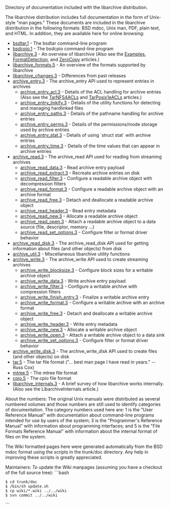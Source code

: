 Directory of documentation included with the libarchive distribution.

The libarchive distribution includes full documentation
in the form of Unix-style "man pages."
These documents are included in the libarchive distribution in the following formats:
BSD mdoc, Unix man, PDF, plain text, and HTML.
In addition, they are available here for online browsing:

* [[ManPageBsdtar1|bsdtar.1]] - The bsdtar command-line program
* [[ManPageBsdcpio1|bsdcpio.1]] - The bsdcpio command-line program
* [[ManPageLibarchive3|libarchive.3]] - An overview of libarchive (Also see the [[Examples]], [[FormatDetection]], and [[ZeroCopy]] articles.)
* [[ManPageLibarchiveFormats5|libarchive_formats.5]] - An overview of the formats supported by libarchive
* [[ManPageLibarchiveChanges3|libarchive_changes.3]] - Differences from past releases
* [[ManPageArchiveEntry3|archive_entry.3]] - The archive_entry API used to represent entries in archives
** [[ManPageArchiveEntryAcl3|archive_entry_acl.3]] - Details of the ACL handling for archive entries (Also see the [[TarNFS4ACLs]] and [[TarPosix1eACLs]] articles.)
** [[ManPageArchiveEntryLinkify3|archive_entry_linkify.3]] - Details of the utility functions for detecting and managing hardlinked files
** [[ManPageArchiveEntryPaths3|archive_entry_paths.3]] - Details of the pathname handling for archive entries
** [[ManPageArchiveEntryPerms3|archive_entry_perms.3]] - Details of the permissions/mode storage used by archive entries
** [[ManPageArchiveEntryStat3|archive_entry_stat.3]] - Details of using `struct stat` with archive entries
** [[ManPageArchiveEntryTime3|archive_entry_time.3]] - Details of the time values that can appear in archive entries
* [[ManPageArchiveRead3|archive_read.3]] - The archive_read API used for reading from streaming archives
** [[ManPageArchiveReadData3|archive_read_data.3]] - Read archive entry payload
** [[ManPageArchiveReadExtract3|archive_read_extract.3]] - Recreate archive entries on disk
** [[ManPageArchiveReadFilter3|archive_read_filter.3]] - Configure a readable archive object with decompression filters
** [[ManPageArchiveReadFormat3|archive_read_format.3]] - Configure a readable archive object with an archive format
** [[ManPageArchiveReadFree3|archive_read_free.3]] - Detach and deallocate a readable archive object
** [[ManPageArchiveReadHeader3|archive_read_header.3]] - Read entry metadata
** [[ManPageArchiveReadNew3|archive_read_new.3]] - Allocate a readable archive object
** [[ManPageArchiveReadOpen3|archive_read_open.3]] - Attach a readable archive object to a data source (file, descriptor, memory ...)
** [[ManPageArchiveReadSetOptions3|archive_read_set_options.3]] - Configure filter or format driver behavior
* [[ManPageArchiveReadDisk3|archive_read_disk.3]] - The archive_read_disk API used for getting information about files (and other objects) from disk
* [[ManPageArchiveUtil3|archive_util.3]] - Miscellaneous libarchive utility functions
* [[ManPageArchiveWrite3|archive_write.3]] - The archive_write API used to create streaming archives
** [[ManPageArchiveWriteBlocksize3|archive_write_blocksize.3]] - Configure block sizes for a writable archive object
** [[ManPageArchiveWriteData3|archive_write_data.3]] - Write archive entry payload
** [[ManPageArchiveWriteFilter3|archive_write_filter.3]] - Configure a writable archive with compression filters
** [[ManPageArchiveWriteFinishEntry3|archive_write_finish_entry.3]] - Finalize a writable archive entry
** [[ManPageArchiveWriteFormat3|archive_write_format.3]] - Configure a writable archive with an archive format
** [[ManPageArchiveWriteFree3|archive_write_free.3]] - Detach and deallocate a writable archive object
** [[ManPageArchiveWriteHeader3|archive_write_header.3]] - Write entry metadata
** [[ManPageArchiveWriteNew3|archive_write_new.3]] - Allocate a writable archive object
** [[ManPageArchiveWriteOpen3|archive_write_open.3]] - Attach a writable archive object to a data sink
** [[ManPageArchiveWriteSetOptions3|archive_write_set_options.3]] - Configure filter or format driver behavior
* [[ManPageArchiveWriteDisk3|archive_write_disk.3]] - The archive_write_disk API used to create files (and other objects) on disk
* [[ManPageTar5|tar.5]] - The tar file format ("... best man page I have read in years." -- Russ Cox)
* [[ManPageMtree5|mtree.5]] - The mtree file format
* [[ManPageCpio5|cpio.5]] - The cpio file format
* [[ManPageLibarchiveInternals3|libarchive_internals.3]] - A brief survey of how libarchive works internally. (Also see the LibarchiveInternals article.)

About the numbers:  The original Unix manuals were distributed as several numbered volumes and those numbers are still used to identify categories of documentation.  The category numbers used here are:  1 is the "User Reference Manual" with documentation about command-line programs intended for use by users of the system; 3 is the "Programmer's Reference Manual" with information about programming interfaces; and 5 is the "File Formats Reference Manual" with information about the internal format of files on the system.

The Wiki formatted pages here were generated automatically from the BSD mdoc format
using the scripts in the trunk/doc directory.
Any help in improving these scripts is greatly appreciated.

Maintainers:  To update the Wiki manpages (assuming you have a checkout of the full source tree):
```bash
 $ cd trunk/doc
 $ /bin/sh update.sh
 $ cp wiki/*.wiki ../../wiki
 $ svn commit ../../wiki
```
